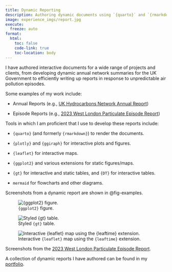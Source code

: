 ```yaml
---
title: Dynamic Reporting
description: Authoring dynamic documents using `{quarto}` and `{rmarkdown}`.
image: experience_imgs/report.jpg
execute: 
  freeze: auto
format:
  html:
    toc: false
    code-link: true
    toc-location: body
---
```


I have authored interactive documents for a wide range of projects and clients, from developing dynamic annual network summaries for the UK Government to efficiently writing up reports in response to unpredictable air pollution episodes.

Some examples of my work include:

* Annual Reports (e.g., [UK Hydrocarbons Network Annual Report](https://uk-air.defra.gov.uk/assets/documents/reports/cat09/2209290928_hc_annual_report_2021_2022-08-30.html))

* Episode Reports (e.g., [2023 West London Particulate Episode Report](https://www.ricardo.com/media/c33dncxa/west-london-particulate-episode.html))

Tools in which I am proficient that I use to develop these reports include:

* `{quarto}` (and formerly `{rmarkdown}`) to render the documents.

* `{plotly}` and `{ggiraph}` for interactive plots and figures.

* `{leaflet}` for interactive maps.

* `{ggplot2}` and various extensions for static figures/maps.

* `{gt}` for interactive and static tables, and `{DT}` for interactive tables.

* `mermaid` for flowcharts and other diagrams.

Screenshots from a dynamic report are shown in @fig-examples.

:::{#fig-examples layout="[[1,1], [1]]"}

![`{ggplot2}` figure.](experience_imgs/report-plot.png)

![Styled `{gt}` table.](experience_imgs/report-tbl.png)

![Interactive `{leaflet}` map using the `{leaftime}` extension.](experience_imgs/report-map.png)

Screenshots from the [2023 West London Particulate Episode Report](https://www.ricardo.com/media/c33dncxa/west-london-particulate-episode.html).
:::

A collection of dynamic reports I have authored can be found in my [portfolio](../portfolio.qmd).

